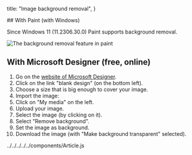 
  title: "Image background removal",
}

<Article title="Image background removal">
  ## With Paint (with Windows)

Since Windows 11 (11.2306.30.0) Paint supports background removal.

![The background removal feature in paint](/images/image-background-removal/paint-background-removal-feature.png)

## With Microsoft Designer (free, online)

1. Go on the [website of Microsoft Designer](https://designer.microsoft.com/).
2. Click on the link "blank design" (on the bottom left).
3. Choose a size that is big enough to cover your image.
4. Import the image:
5. Click on "My media" on the left.
6. Upload your image.
7. Select the image (by clicking on it).
8. Select "Remove background".
9. Set the image as background.
10. Download the image (with "Make background transparent" selected).

</Article>
../../../../../components/Article.js
